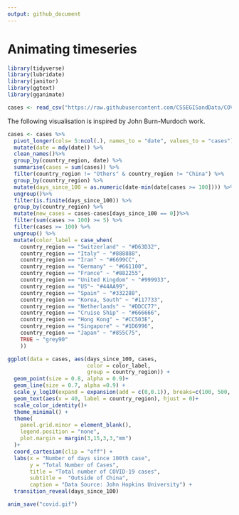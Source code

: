```yaml
---
output: github_document
---
```


# Animating timeseries


```r
library(tidyverse)
library(lubridate)
library(janitor)
library(ggtext)
library(gganimate)
```

```r
cases <- read_csv("https://raw.githubusercontent.com/CSSEGISandData/COVID-19/master/csse_covid_19_data/csse_covid_19_time_series/time_series_19-covid-Confirmed.csv")
```
The following visualisation is inspired by John Burn-Murdoch work.

```r
cases <- cases %>%
  pivot_longer(cols= 5:ncol(.), names_to = "date", values_to = "cases")%>% 
  mutate(date = mdy(date)) %>% 
  clean_names()%>% 
  group_by(country_region, date) %>% 
  summarise(cases = sum(cases)) %>% 
  filter(country_region != "Others" & country_region != "China") %>%
  group_by(country_region) %>%
  mutate(days_since_100 = as.numeric(date-min(date[cases >= 100]))) %>%
  ungroup()%>%
  filter(is.finite(days_since_100)) %>% 
  group_by(country_region) %>%
  mutate(new_cases = cases-cases[days_since_100 == 0])%>%
  filter(sum(cases >= 100) >= 5) %>%
  filter(cases >= 100) %>%
  ungroup() %>% 
  mutate(color_label = case_when(
    country_region == "Switzerland" ~ "#D63D32",
    country_region == "Italy" ~ "#888888",
    country_region == "Iran" ~ "#6699CC",
    country_region == "Germany" ~ "#661100",
    country_region == "France" ~ "#882255",
    country_region == "United Kingdom" ~ "#999933",
    country_region == "US"~ "#44AA99",
    country_region == "Spain" ~ "#332288",
    country_region == "Korea, South" ~ "#117733",
    country_region == "Netherlands" ~ "#DDCC77",
    country_region == "Cruise Ship" ~ "#666666",
    country_region == "Hong Kong" ~ "#CC503E",
    country_region == "Singapore" ~ "#1D6996",
    country_region == "Japan" ~ "#855C75",
    TRUE ~ "grey90"
    ))
```




```r

ggplot(data = cases, aes(days_since_100, cases, 
                         color = color_label,
                         group = country_region)) +
  geom_point(size = 0.8, alpha = 0.9)+
  geom_line(size = 0.7, alpha =0.9) +
  scale_y_log10(expand = expansion(add = c(0,0.1)), breaks=c(100, 500, 2000,  10000, 60000)) +
  geom_text(aes(x = 40, label = country_region), hjust = 0)+
  scale_color_identity()+
  theme_minimal() +
  theme(
    panel.grid.minor = element_blank(),
    legend.position = "none",
    plot.margin = margin(3,15,3,3,"mm")
  )+
  coord_cartesian(clip = "off") +
  labs(x = "Number of days since 100th case", 
       y = "Total Number of Cases",
       title = "Total number of COVID-19 cases",
       subtitle =  "Outside of China",
       caption = "Data Source: John Hopkins University") +
  transition_reveal(days_since_100)

```
```r
anim_save("covid.gif")
```


